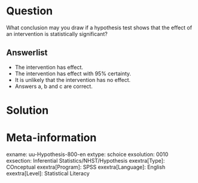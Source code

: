 Question
========
  
What conclusion may you draw if a hypothesis test shows that the effect of an intervention is statistically significant?


Answerlist
----------
* The intervention has effect.
* The intervention has effect with 95% certainty.
* It is unlikely that the intervention has no effect.
* Answers a, b and c are correct.


Solution
========

Meta-information
================
exname: uu-Hypothesis-800-en
extype: schoice
exsolution: 0010
exsection: Inferential Statistics/NHST/Hypothesis
exextra[Type]: COnceptual
exextra[Program]: SPSS
exextra[Language]: English
exextra[Level]: Statistical Literacy
